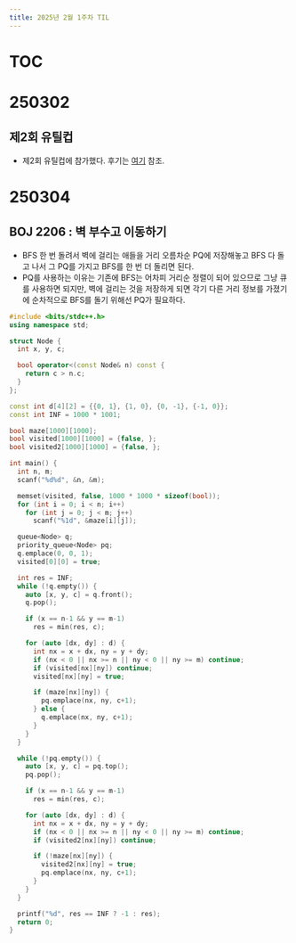```yaml
---
title: 2025년 2월 1주차 TIL
---
```


# TOC

# 250302

## 제2회 유틸컵

- 제2회 유틸컵에 참가했다. 후기는 [여기](/ko/utilcup2) 참조.

# 250304

## BOJ 2206 : 벽 부수고 이동하기

- BFS 한 번 돌려서 벽에 걸리는 애들을 거리 오름차순 PQ에 저장해놓고 BFS 다 돌고 나서 그 PQ를 가지고 BFS를 한 번 더 돌리면 된다.
- PQ를 사용하는 이유는 기존에 BFS는 어차피 거리순 정렬이 되어 있으므로 그냥 큐를 사용하면 되지만, 벽에 걸리는 것을 저장하게 되면 각기 다른 거리 정보를 가졌기에 순차적으로 BFS를 돌기 위해선 PQ가 필요하다.

```cpp
#include <bits/stdc++.h>
using namespace std;

struct Node {
  int x, y, c;

  bool operator<(const Node& n) const {
    return c > n.c;
  }
};

const int d[4][2] = {{0, 1}, {1, 0}, {0, -1}, {-1, 0}};
const int INF = 1000 * 1001;

bool maze[1000][1000];
bool visited[1000][1000] = {false, };
bool visited2[1000][1000] = {false, };

int main() {
  int n, m;
  scanf("%d%d", &n, &m);

  memset(visited, false, 1000 * 1000 * sizeof(bool));
  for (int i = 0; i < n; i++)
    for (int j = 0; j < m; j++)
      scanf("%1d", &maze[i][j]);

  queue<Node> q;
  priority_queue<Node> pq;
  q.emplace(0, 0, 1);
  visited[0][0] = true;

  int res = INF;
  while (!q.empty()) {
    auto [x, y, c] = q.front();
    q.pop();

    if (x == n-1 && y == m-1)
      res = min(res, c);

    for (auto [dx, dy] : d) {
      int nx = x + dx, ny = y + dy;
      if (nx < 0 || nx >= n || ny < 0 || ny >= m) continue;
      if (visited[nx][ny]) continue;
      visited[nx][ny] = true;

      if (maze[nx][ny]) {
        pq.emplace(nx, ny, c+1);
      } else {
        q.emplace(nx, ny, c+1);
      }
    }
  }

  while (!pq.empty()) {
    auto [x, y, c] = pq.top();
    pq.pop();

    if (x == n-1 && y == m-1)
      res = min(res, c);

    for (auto [dx, dy] : d) {
      int nx = x + dx, ny = y + dy;
      if (nx < 0 || nx >= n || ny < 0 || ny >= m) continue;
      if (visited2[nx][ny]) continue;

      if (!maze[nx][ny]) {
        visited2[nx][ny] = true;
        pq.emplace(nx, ny, c+1);
      }
    }
  }

  printf("%d", res == INF ? -1 : res);
  return 0;
}
```
